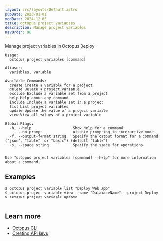 ```yaml
---
layout: src/layouts/Default.astro
pubDate: 2023-01-01
modDate: 2024-12-05
title: octopus project variables
description: Manage project variables
navOrder: 96
---
```


Manage project variables in Octopus Deploy

```
Usage:
  octopus project variables [command]

Aliases:
  variables, variable

Available Commands:
  create Create a variable for a project
  delete Delete a project variable
  exclude Exclude a variable set from a project
  help Help about any command
  include Include a variable set in a project
  list List project variables
  update Update the value of a project variable
  view View all values of a project variable

Global Flags:
  -h, --help                   Show help for a command
      --no-prompt              Disable prompting in interactive mode
  -f, --output-format string   Specify the output format for a command ("json", "table", or "basic") (default "table")
  -s, --space string           Specify the space for operations


Use "octopus project variables [command] --help" for more information about a command.
```

## Examples

<SamplesInstance />

```
$ octopus project variable list "Deploy Web App"
$ octopus project variable view --name "DatabaseName" --project Deploy
$ octopus project variable update


```

## Learn more

- [Octopus CLI](/docs/octopus-rest-api/cli)
- [Creating API keys](/docs/octopus-rest-api/how-to-create-an-api-key)